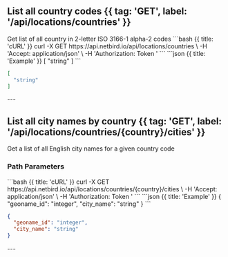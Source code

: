 

## List all country codes {{ tag: 'GET', label: '/api/locations/countries' }}


<Row>

<Col>
Get list of all country in 2-letter ISO 3166-1 alpha-2 codes
</Col>

<Col sticky>
<CodeGroup title="Request" tag="GET" label="/api/locations/countries" >
```bash {{ title: 'cURL' }}
curl -X GET https://api.netbird.io/api/locations/countries \
-H 'Accept: application/json' \
-H 'Authorization: Token <TOKEN>' 
```
</CodeGroup>
<CodeGroup title="Response" tag="GET" label="/api/locations/countries" >
```json {{ title: 'Example' }}
[
  "string"
]
```

```json {{ title: 'Schema' }}
[
  "string"
]
```
</CodeGroup>

</Col>

</Row>
---



## List all city names by country {{ tag: 'GET', label: '/api/locations/countries/{country}/cities' }}


<Row>

<Col>
Get a list of all English city names for a given country code

### Path Parameters


<Properties>
<Property name="country" required={true} >

</Property>

</Properties>

</Col>

<Col sticky>
<CodeGroup title="Request" tag="GET" label="/api/locations/countries/{country}/cities" >
```bash {{ title: 'cURL' }}
curl -X GET https://api.netbird.io/api/locations/countries/{country}/cities \
-H 'Accept: application/json' \
-H 'Authorization: Token <TOKEN>' 
```
</CodeGroup>
<CodeGroup title="Response" tag="GET" label="/api/locations/countries/{country}/cities" >
```json {{ title: 'Example' }}
{
  "geoname_id": "integer",
  "city_name": "string"
}
```

```json {{ title: 'Schema' }}
{
  "geoname_id": "integer",
  "city_name": "string"
}
```
</CodeGroup>

</Col>

</Row>
---
